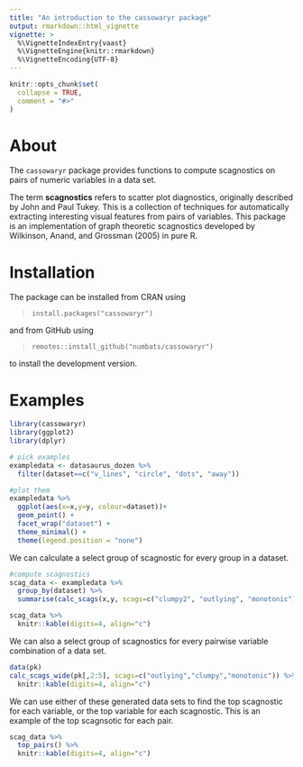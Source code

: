 ```yaml
---
title: "An introduction to the cassowaryr package"
output: rmarkdown::html_vignette
vignette: >
  %\VignetteIndexEntry{vaast}
  %\VignetteEngine{knitr::rmarkdown}
  %\VignetteEncoding{UTF-8}
---
```


```r
knitr::opts_chunk$set(
  collapse = TRUE,
  comment = "#>"
)
```

# About 

<!-- badges: start -->
<!-- badges: end -->

The `cassowaryr` package provides functions to compute scagnostics on pairs of numeric variables in a data set.

The term __scagnostics__ refers to scatter plot diagnostics, originally described by John and Paul Tukey. This is a collection of techniques for automatically extracting interesting visual features from pairs of variables. This package is an implementation of graph theoretic scagnostics developed by Wilkinson, Anand, and Grossman (2005) in pure R.  

# Installation

The package can be installed from CRAN using 

> ```install.packages("cassowaryr")```

and from GitHub using 

> ```remotes::install_github("numbats/cassowaryr")```

to install the development version.

# Examples 

```r
library(cassowaryr)
library(ggplot2)
library(dplyr)

# pick examples
exampledata <- datasaurus_dozen %>%
  filter(dataset==c("v_lines", "circle", "dots", "away")) 

#plot them
exampledata %>%
  ggplot(aes(x=x,y=y, colour=dataset))+
  geom_point() +
  facet_wrap("dataset") +
  theme_minimal() +
  theme(legend.position = "none")
```
We can calculate a select group of scagnostic for every group in a dataset.
```r
#compute scagnostics
scag_data <- exampledata %>%
  group_by(dataset) %>%
  summarise(calc_scags(x,y, scags=c("clumpy2", "outlying", "monotonic"))) 

scag_data %>%
  knitr::kable(digits=4, align="c")
```

We can also a select group of scagnostics for every pairwise variable combination of a data set.

```r
data(pk)
calc_scags_wide(pk[,2:5], scags=c("outlying","clumpy","monotonic")) %>%
  knitr::kable(digits=4, align="c")
```

We can use either of these generated data sets to find the top scagnostic for each variable, or the top variable for each scagnostic. This is an example of the top scagnsotic for each pair.

```r
scag_data %>%
  top_pairs() %>%
  knitr::kable(digits=4, align="c")
```
